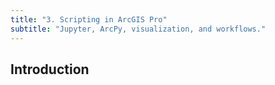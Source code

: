 ```yaml
---
title: "3. Scripting in ArcGIS Pro"
subtitle: "Jupyter, ArcPy, visualization, and workflows."
---
```


## Introduction
